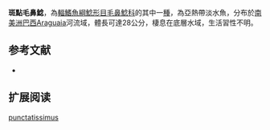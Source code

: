 {{Speciesbox
| name = 斑點毛鼻鯰
| image = Trichomycterus punctatissimus.jpg
| image_width = 
| status = NE
| status_system = IUCN3.1
| genus = Trichomycterus
| species = punctatissimus
| authority = [[Castelnau|Castelnau]], 1855
| synonyms = *''Trichomycterus punctatissimum '',Castelnau, 1855 
}}

'''斑點毛鼻鯰'''，為[[輻鰭魚綱|輻鰭魚綱]][[鯰形目|鯰形目]][[毛鼻鯰科|毛鼻鯰科]]的其中一[[種|種]]，為亞熱帶淡水魚，分布於[[南美洲|南美洲]][[巴西|巴西]]Araguaia河流域，體長可達28公分，棲息在底層水域，生活習性不明。

==参考文献==
*{{FishBase_species|genus=Trichomycterus|species|punctatissimus|year=2014|month=11}}

== 扩展阅读 ==
{{refbegin}}
{{wikispecies-inline|Trichomycterus punctatissimus|斑點毛鼻鯰}}
{{refend}}
{{Taxonbar|from=Q5549842}}

[[Category:毛鼻鯰属|punctatissimus]]


{{鯰形目小作品}}